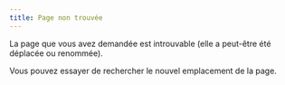 ```yaml
---
title: Page non trouvée
---
```


La page que vous avez demandée est introuvable (elle a peut-être été déplacée ou renommée).

Vous pouvez essayer de rechercher le nouvel emplacement de la page.
